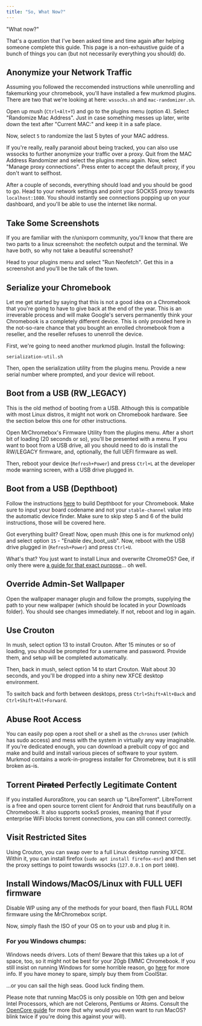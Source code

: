 ```yaml
---
title: "So, What Now?"
---
```



"What now?"

That's a question that I've been asked time and time again after helping someone complete this guide. This page is a non-exhaustive guide of a bunch of things you can (but not necessarily everything you should) do.

## Anonymize your Network Traffic

Assuming you followed the reccomended instructions while unenrolling and fakemurking your chromebook, you'll have installed a few murkmod plugins. There are two that we're looking at here: `wssocks.sh` and `mac-randomizer.sh`.

Open up mush (`Ctrl+Alt+T`) and go to the plugins menu (option 4). Select "Randomize Mac Address". Just in case something messes up later, write down the text after "Current MAC:" and keep it in a safe place.

Now, select `5` to randomize the last 5 bytes of your MAC address.

If you're really, really paranoid about being tracked, you can also use wssocks to further anonymize your traffic over a proxy. Quit from the MAC Address Randomizer and select the plugins menu again. Now, select "Manage proxy connections". Press enter to accept the default proxy, if you don't want to selfhost.

After a couple of seconds, everything should load and you should be good to go. Head to your network settings and point your SOCKS5 proxy towards `localhost:1080`. You should instantly see connections popping up on your dashboard, and you'll be able to use the internet like normal.

## Take Some Screenshots

If you are familiar with the r/unixporn community, you'll know that there are two parts to a linux screenshot: the neofetch output and the terminal. We have both, so why not take a beautiful screenshot?

Head to your plugins menu and select "Run Neofetch". Get this in a screenshot and you'll be the talk of the town.

## Serialize your Chromebook

Let me get started by saying that this is not a good idea on a Chromebook that you're going to have to give back at the end of the year. This is an irreverable process and will make Google's servers permanently think your Chromebook is a completely different device. This is only provided here in the not-so-rare chance that you bought an enrolled chromebook from a reseller, and the reseller refuses to unenroll the device.

First, we're going to need another murkmod plugin. Install the following:

```
serialization-util.sh
```

Then, open the serialization utility from the plugins menu. Provide a new serial number where prompted, and your device will reboot.

## Boot from a USB (RW_LEGACY)

This is the old method of booting from a USB. Although this is compatible with most Linux distros, it might not work on Chromebook hardware. See the section below this one for other instructions.

Open MrChromebox's Firmware Utility from the plugins menu. After a short bit of loading (20 seconds or so), you'll be presented with a menu. If you want to boot from a USB drive, all you should need to do is install the RW/LEGACY firmware, and, optionally, the full UEFI firmware as well.

Then, reboot your device (`Refresh+Power`) and press `Ctrl+L` at the developer mode warning screen, with a USB drive plugged in.

## Boot from a USB (Depthboot)

Follow the instructions [here](https://eupnea-project.github.io/docs/depthboot/requirements) to build Depthboot for your Chromebook. Make sure to input your board codename and not your `stable-channel` value into the automatic device finder. Make sure to skip step 5 and 6 of the build instructions, those will be covered here.

Got everything built? Great! Now, open mush (this one is for murkmod only) and select option `15` - "Enable dev_boot_usb". Now, reboot with the USB drive plugged in (`Refresh+Power`) and press `Ctrl+U`.

What's that? You just want to install Linux and overwrite ChromeOS? Gee, if only there were [a guide for that exact purpose](extras/depthboot)... oh well.

## Override Admin-Set Wallpaper

Open the wallpaper manager plugin and follow the prompts, supplying the path to your new wallpaper (which should be located in your Downloads folder). You should see changes immediately. If not, reboot and log in again.

## Use Crouton

In mush, select option 13 to install Crouton. After 15 minutes or so of loading, you should be prompted for a username and password. Provide them, and setup will be completed automatically.

Then, back in mush, select option 14 to start Crouton. Wait about 30 seconds, and you'll be dropped into a shiny new XFCE desktop environment.

To switch back and forth between desktops, press `Ctrl+Shift+Alt+Back` and `Ctrl+Shift+Alt+Forward`.

## Abuse Root Access

You can easily pop open a root shell or a shell as the `chronos` user (which has sudo access) and mess with the system in virtually any way imaginable. If you're dedicated enough, you can download a prebuilt copy of gcc and make and build and install various pieces of software to your system. Murkmod contains a work-in-progress installer for Chromebrew, but it is still broken as-is.

## Torrent ~~Pirated~~ Perfectly Legitimate Content

If you installed AuroraStore, you can search up "LibreTorrent". LibreTorrent is a free and open source torrent client for Android that runs beautifully on a Chromebook. It also supports socks5 proxies, meaning that if your enterprise WiFi blocks torrent connections, you can still connect correctly.

## Visit Restricted Sites

Using Crouton, you can swap over to a full Linux desktop running XFCE. Within it, you can install firefox (`sudo apt install firefox-esr`) and then set the proxy settings to point towards wssocks (`127.0.0.1` on port `1080`).

## Install Windows/MacOS/Linux with FULL UEFI firmware

Disable WP using any of the methods for your board, then flash FULL ROM firmware using the MrChromebox script.

Now, simply flash the ISO of your OS on to your usb and plug it in.

### For you Windows chumps:

Windows needs drivers. Lots of them! Beware that this takes up a lot of space, too, so it might not be best for your 20gb EMMC Chromebook. If you still insist on running Windows for some horrible reason, go [here](https://coolstar.org/chromebook/windows-install.html) for more info. If you have money to spare, simply buy them from CoolStar.

...or you can sail the high seas. Good luck finding them.

Please note that running MacOS is only possible on 10th gen and below Intel Processors, which are not Celerons, Pentiums or Atoms. Consult the [OpenCore guide](https://dortania.github.io/OpenCore-Install-Guide/) for more (but why would you even want to run MacOS? blink twice if you're doing this against your will).